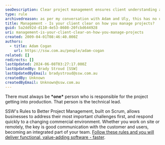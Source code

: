```yaml
---
seoDescription: Clear project management ensures client understanding and effective delivery of software solutions faster.
type: rule
archivedreason: as per my conversation with Adam and Uly, this has no useful content
title: Management - Is your client clear on how you manage projects?
guid: 5a2dd92d-d110-4e53-8608-20fcbd644928
uri: management-is-your-client-clear-on-how-you-manage-projects
created: 2009-04-01T08:46:40.000Z
authors:
  - title: Adam Cogan
    url: https://ssw.com.au/people/adam-cogan
related: []
redirects: []
lastUpdated: 2024-06-08T03:27:17.000Z
lastUpdatedBy: Brady Stroud [SSW]
lastUpdatedByEmail: bradystroud@ssw.com.au
createdBy: Unknown
createdByEmail: Unknown@ssw.com.au
---
```


There must always be **\*one\*** person who is responsible for the project getting into production. That person is the technical lead.

SSW's Rules to Better Project Management, built on Scrum, allows businesses to address their most important challenges first, and respond quickly to a changing commercial environment. Whether you work on site or remotely, the key is good communication with the customer and users, becoming an integrated part of your team. [Follow these rules and you will deliver functional, value-adding software - faster](/rules-to-successful-projects).
